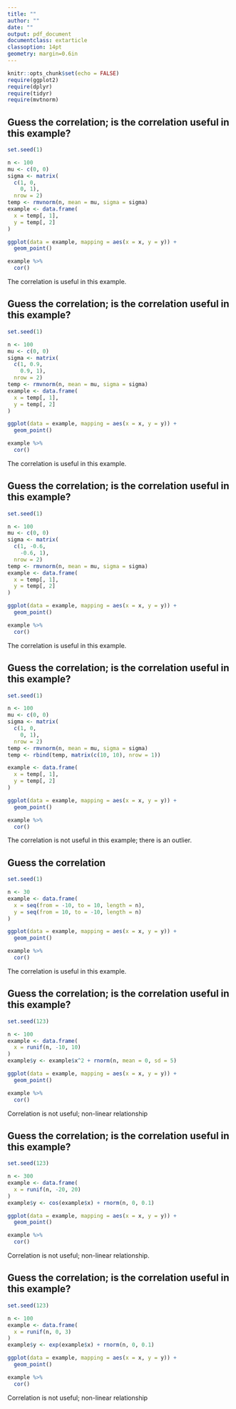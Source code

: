 ```yaml
---
title: ""
author: ""
date: ""
output: pdf_document
documentclass: extarticle
classoption: 14pt
geometry: margin=0.6in
---
```


<style>
  .col2 {
    columns: 2 200px;         /* number of columns and width in pixels*/
    -webkit-columns: 2 200px; /* chrome, safari */
    -moz-columns: 2 200px;    /* firefox */
  }
  .col3 {
    columns: 3 100px;
    -webkit-columns: 3 100px;
    -moz-columns: 3 100px;
  }
</style>

```r
knitr::opts_chunk$set(echo = FALSE)
require(ggplot2)
require(dplyr)
require(tidyr)
require(mvtnorm)
```

## Guess the correlation; is the correlation useful in this example?

```r
set.seed(1)

n <- 100
mu <- c(0, 0)
sigma <- matrix(
  c(1, 0,
    0, 1),
  nrow = 2)
temp <- rmvnorm(n, mean = mu, sigma = sigma)
example <- data.frame(
  x = temp[, 1],
  y = temp[, 2]
)
```

```r
ggplot(data = example, mapping = aes(x = x, y = y)) +
  geom_point()
```

\newpage

```r
example %>%
  cor()
```

The correlation is useful in this example.

\newpage


## Guess the correlation; is the correlation useful in this example?

```r
set.seed(1)

n <- 100
mu <- c(0, 0)
sigma <- matrix(
  c(1, 0.9,
    0.9, 1),
  nrow = 2)
temp <- rmvnorm(n, mean = mu, sigma = sigma)
example <- data.frame(
  x = temp[, 1],
  y = temp[, 2]
)
```

```r
ggplot(data = example, mapping = aes(x = x, y = y)) +
  geom_point()
```

\newpage

```r
example %>%
  cor()
```

The correlation is useful in this example.

\newpage


## Guess the correlation; is the correlation useful in this example?

```r
set.seed(1)

n <- 100
mu <- c(0, 0)
sigma <- matrix(
  c(1, -0.6,
    -0.6, 1),
  nrow = 2)
temp <- rmvnorm(n, mean = mu, sigma = sigma)
example <- data.frame(
  x = temp[, 1],
  y = temp[, 2]
)
```

```r
ggplot(data = example, mapping = aes(x = x, y = y)) +
  geom_point()
```

\newpage

```r
example %>%
  cor()
```

The correlation is useful in this example.

\newpage


## Guess the correlation; is the correlation useful in this example?

```r
set.seed(1)

n <- 100
mu <- c(0, 0)
sigma <- matrix(
  c(1, 0,
    0, 1),
  nrow = 2)
temp <- rmvnorm(n, mean = mu, sigma = sigma)
temp <- rbind(temp, matrix(c(10, 10), nrow = 1))

example <- data.frame(
  x = temp[, 1],
  y = temp[, 2]
)
```

```r
ggplot(data = example, mapping = aes(x = x, y = y)) +
  geom_point()
```

\newpage

```r
example %>%
  cor()
```

The correlation is not useful in this example; there is an outlier.

\newpage


## Guess the correlation

```r
set.seed(1)

n <- 30
example <- data.frame(
  x = seq(from = -10, to = 10, length = n),
  y = seq(from = 10, to = -10, length = n)
)
```

```r
ggplot(data = example, mapping = aes(x = x, y = y)) +
  geom_point()
```

\newpage

```r
example %>%
  cor()
```

The correlation is useful in this example.

\newpage

## Guess the correlation; is the correlation useful in this example?

```r
set.seed(123)

n <- 100
example <- data.frame(
  x = runif(n, -10, 10)
)
example$y <- example$x^2 + rnorm(n, mean = 0, sd = 5)
```

```r
ggplot(data = example, mapping = aes(x = x, y = y)) +
  geom_point()
```

\newpage

```r
example %>%
  cor()
```

Correlation is not useful; non-linear relationship

\newpage

## Guess the correlation; is the correlation useful in this example?

```r
set.seed(123)

n <- 300
example <- data.frame(
  x = runif(n, -20, 20)
)
example$y <- cos(example$x) + rnorm(n, 0, 0.1)
```

```r
ggplot(data = example, mapping = aes(x = x, y = y)) +
  geom_point()
```

\newpage

```r
example %>%
  cor()
```

Correlation is not useful; non-linear relationship.

\newpage

## Guess the correlation; is the correlation useful in this example?

```r
set.seed(123)

n <- 100
example <- data.frame(
  x = runif(n, 0, 3)
)
example$y <- exp(example$x) + rnorm(n, 0, 0.1)
```

```r
ggplot(data = example, mapping = aes(x = x, y = y)) +
  geom_point()
```

\newpage

```r
example %>%
  cor()
```

Correlation is not useful; non-linear relationship
